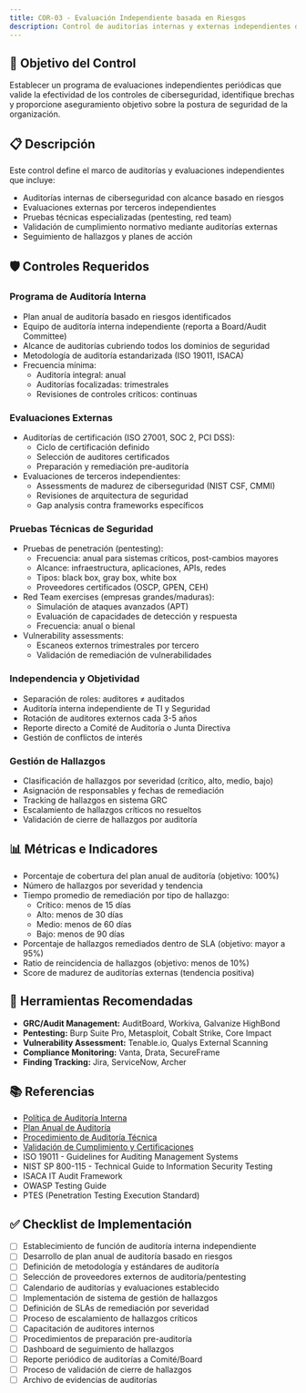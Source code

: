 ```yaml
---
title: COR-03 - Evaluación Independiente basada en Riesgos
description: Control de auditorías internas y externas independientes de ciberseguridad
---
```


## 🎯 Objetivo del Control

Establecer un programa de evaluaciones independientes periódicas que valide la efectividad de los controles de ciberseguridad, identifique brechas y proporcione aseguramiento objetivo sobre la postura de seguridad de la organización.

## 📋 Descripción

Este control define el marco de auditorías y evaluaciones independientes que incluye:
- Auditorías internas de ciberseguridad con alcance basado en riesgos
- Evaluaciones externas por terceros independientes
- Pruebas técnicas especializadas (pentesting, red team)
- Validación de cumplimiento normativo mediante auditorías externas
- Seguimiento de hallazgos y planes de acción

## 🛡️ Controles Requeridos

### Programa de Auditoría Interna
- Plan anual de auditoría basado en riesgos identificados
- Equipo de auditoría interna independiente (reporta a Board/Audit Committee)
- Alcance de auditorías cubriendo todos los dominios de seguridad
- Metodología de auditoría estandarizada (ISO 19011, ISACA)
- Frecuencia mínima:
  - Auditoría integral: anual
  - Auditorías focalizadas: trimestrales
  - Revisiones de controles críticos: continuas

### Evaluaciones Externas
- Auditorías de certificación (ISO 27001, SOC 2, PCI DSS):
  - Ciclo de certificación definido
  - Selección de auditores certificados
  - Preparación y remediación pre-auditoría
- Evaluaciones de terceros independientes:
  - Assessments de madurez de ciberseguridad (NIST CSF, CMMI)
  - Revisiones de arquitectura de seguridad
  - Gap analysis contra frameworks específicos

### Pruebas Técnicas de Seguridad
- Pruebas de penetración (pentesting):
  - Frecuencia: anual para sistemas críticos, post-cambios mayores
  - Alcance: infraestructura, aplicaciones, APIs, redes
  - Tipos: black box, gray box, white box
  - Proveedores certificados (OSCP, GPEN, CEH)
- Red Team exercises (empresas grandes/maduras):
  - Simulación de ataques avanzados (APT)
  - Evaluación de capacidades de detección y respuesta
  - Frecuencia: anual o bienal
- Vulnerability assessments:
  - Escaneos externos trimestrales por tercero
  - Validación de remediación de vulnerabilidades

### Independencia y Objetividad
- Separación de roles: auditores ≠ auditados
- Auditoría interna independiente de TI y Seguridad
- Rotación de auditores externos cada 3-5 años
- Reporte directo a Comité de Auditoría o Junta Directiva
- Gestión de conflictos de interés

### Gestión de Hallazgos
- Clasificación de hallazgos por severidad (crítico, alto, medio, bajo)
- Asignación de responsables y fechas de remediación
- Tracking de hallazgos en sistema GRC
- Escalamiento de hallazgos críticos no resueltos
- Validación de cierre de hallazgos por auditoría

## 📊 Métricas e Indicadores

- Porcentaje de cobertura del plan anual de auditoría (objetivo: 100%)
- Número de hallazgos por severidad y tendencia
- Tiempo promedio de remediación por tipo de hallazgo:
  - Crítico: menos de 15 días
  - Alto: menos de 30 días
  - Medio: menos de 60 días
  - Bajo: menos de 90 días
- Porcentaje de hallazgos remediados dentro de SLA (objetivo: mayor a 95%)
- Ratio de reincidencia de hallazgos (objetivo: menos de 10%)
- Score de madurez de auditorías externas (tendencia positiva)

## 🔗 Herramientas Recomendadas

- **GRC/Audit Management:** AuditBoard, Workiva, Galvanize HighBond
- **Pentesting:** Burp Suite Pro, Metasploit, Cobalt Strike, Core Impact
- **Vulnerability Assessment:** Tenable.io, Qualys External Scanning
- **Compliance Monitoring:** Vanta, Drata, SecureFrame
- **Finding Tracking:** Jira, ServiceNow, Archer

## 📚 Referencias

- [Política de Auditoría Interna](/docs/kudo/politicas/politica-auditoria-interna)
- [Plan Anual de Auditoría](/docs/kudo/politicas/plan-anual-auditoria)
- [Procedimiento de Auditoría Técnica](/docs/kudo/politicas/procedimiento-auditoria-tecnica)
- [Validación de Cumplimiento y Certificaciones](/docs/kudo/politicas/validacion-cumplimiento-certificaciones)
- ISO 19011 - Guidelines for Auditing Management Systems
- NIST SP 800-115 - Technical Guide to Information Security Testing
- ISACA IT Audit Framework
- OWASP Testing Guide
- PTES (Penetration Testing Execution Standard)

## ✅ Checklist de Implementación

- [ ] Establecimiento de función de auditoría interna independiente
- [ ] Desarrollo de plan anual de auditoría basado en riesgos
- [ ] Definición de metodología y estándares de auditoría
- [ ] Selección de proveedores externos de auditoría/pentesting
- [ ] Calendario de auditorías y evaluaciones establecido
- [ ] Implementación de sistema de gestión de hallazgos
- [ ] Definición de SLAs de remediación por severidad
- [ ] Proceso de escalamiento de hallazgos críticos
- [ ] Capacitación de auditores internos
- [ ] Procedimientos de preparación pre-auditoría
- [ ] Dashboard de seguimiento de hallazgos
- [ ] Reporte periódico de auditorías a Comité/Board
- [ ] Proceso de validación de cierre de hallazgos
- [ ] Archivo de evidencias de auditorías

